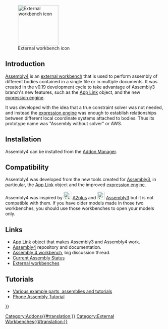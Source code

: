 <languages/>

[[Image:Assembly4_workbench_icon.svg|thumb|128px|External workbench icon]]

== Introduction ==

{{TOCright}}

[[Assembly4_Workbench|Assembly4]] is an [[external_workbenches|external workbench]] that is used to perform assembly of different bodies contained in a single file or in multiple documents. It was created in the v0.19 development cycle to take advantage of Assembly3 branch's new features, such as the [[App_Link|App Link]] object, and the new [[expressions|expression engine]].

It was developed with the idea that a true constraint solver was not needed, and instead the [[expressions|expression engine]] was enough to establish relationships between different local coordinate systems attached to bodies. Thus its prototype name was "Assembly without solver" or AWS.

== Installation==

Assembly4 can be installed from the [[Std_AddonMgr|Addon Manager]].

== Compatibility ==

Assembly4 was developed from the new tools created for [[Assembly3_Workbench|Assembly3]], in particular, the [[App_Link|App Link]] object and the improved [[expressions|expression engine]].

Assembly4 was inspired by [[File:A2p_workbench.svg|24px]] [[A2plus_Workbench|A2plus]] and [[File:Assembly3_workbench_icon.svg|24px]] [[Assembly3_Workbench|Assembly3]] but it is not compatible with them. If you have older models made in those two workbenches, you should use those workbenches to open your models only.

== Links ==

* [[App_Link|App Link]] object that makes Assembly3 and Assembly4 work.
* [https://github.com/oursland/FreeCAD_Assembly4 Assembly4] repository and documentation.
* [https://forum.freecadweb.org/viewtopic.php?f=20&t=34806 Assembly 4 workbench], big discussion thread.
* [https://forum.freecadweb.org/viewtopic.php?f=20&t=34583 Current Assembly Status]
* [[External_workbenches|External workbenches]]

== Tutorials ==

* [https://github.com/Zolko-123/FreeCAD_Examples Various example parts, assemblies and tutorials]
* [https://github.com/thermalling/FreeCADAsm4_TutorialSubassembly/ Phone Assembly Tutorial]

{{Userdocnavi{{#translation:}}}}
[[Category:Addons{{#translation:}}]]
[[Category:External Workbenches{{#translation:}}]]